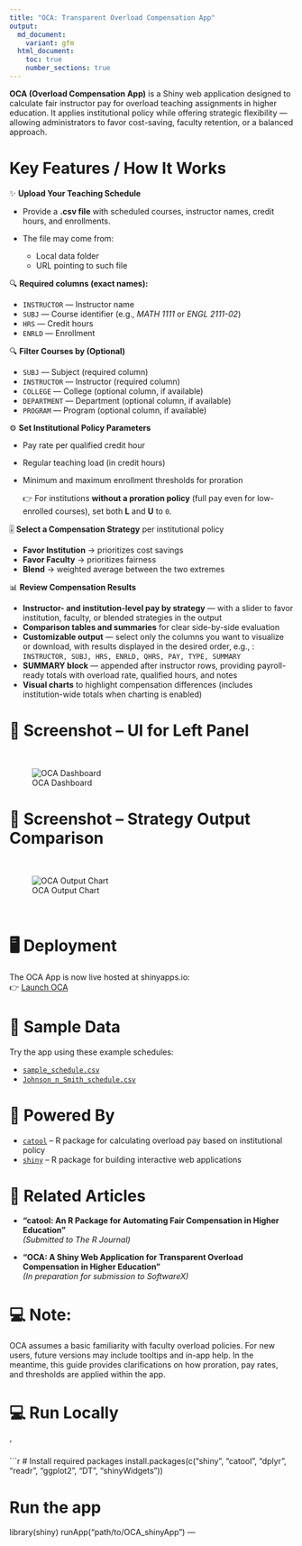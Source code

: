 ```yaml
---
title: "OCA: Transparent Overload Compensation App"
output:
  md_document:
    variant: gfm
  html_document:
    toc: true
    number_sections: true
---
```


**OCA (Overload Compensation App)** is a Shiny web application designed to calculate fair instructor pay for overload teaching assignments in higher education. It applies institutional policy while offering strategic flexibility — allowing administrators to favor cost-saving, faculty retention, or a balanced approach.



# Key Features / How It Works

✨ **Upload Your Teaching Schedule**

* Provide a **.csv file** with scheduled courses, instructor names, credit hours, and enrollments.

* The file may come from:
  * Local data folder
  * URL pointing to such file
  

🔍  **Required columns (exact names):**

  * `INSTRUCTOR` — Instructor name
  * `SUBJ` — Course identifier (e.g., *MATH 1111* or *ENGL 2111-02*)
  * `HRS` — Credit hours
  * `ENRLD` — Enrollment

🔍 **Filter Courses by (Optional)**

* `SUBJ` — Subject (required column)
* `INSTRUCTOR` — Instructor (required column)
* `COLLEGE` — College (optional column, if available)
* `DEPARTMENT` — Department (optional column, if available)
* `PROGRAM` — Program (optional column, if available)

⚙️ **Set Institutional Policy Parameters**

  * Pay rate per qualified credit hour
  * Regular teaching load (in credit hours)
  * Minimum and maximum enrollment thresholds for proration
  
    👉 For institutions **without a proration policy** (full pay even for low-enrolled courses), set both **L** and **U** to `0`.


🎚 **Select a Compensation Strategy** per institutional policy

 * **Favor Institution** → prioritizes cost savings
 * **Favor Faculty** → prioritizes fairness
 * **Blend** → weighted average between the two extremes


📊 **Review Compensation Results**

* **Instructor- and institution-level pay by strategy** — with a slider to favor institution, faculty, or blended strategies in the output
* **Comparison tables and summaries** for clear side-by-side evaluation
* **Customizable output** — select only the columns you want to visualize or download, with results displayed in the desired order, e.g., : `INSTRUCTOR, SUBJ, HRS, ENRLD, QHRS, PAY, TYPE, SUMMARY`
* **SUMMARY block** — appended after instructor rows, providing payroll-ready totals with overload rate, qualified hours, and notes
* **Visual charts** to highlight compensation differences (includes institution-wide totals when charting is enabled)

# 📸 Screenshot – UI for Left Panel

<br>

![OCA Dashboard](pics/oca_dashboard.png)

# 📸 Screenshot – Strategy Output Comparison
<br>

![OCA Output Chart](pics/oca_output_right.png)

<br>


# 🖥️ Deployment

The OCA App is now live hosted at shinyapps.io:  
👉 [Launch OCA ](https://aberra.shinyapps.io/OCA_shinyApp/)

# 📁 Sample Data

Try the app using these example schedules:

- [`sample_schedule.csv`](https://raw.githubusercontent.com/dawit3000/OCA/main/sample_schedule.csv)  
- [`Johnson_n_Smith_schedule.csv`](https://raw.githubusercontent.com/dawit3000/OCA/main/Johnson_n_smith_schedule.csv)

# 🧰 Powered By

- [`catool`](https://github.com/dawit3000/catool) – R package for calculating overload pay based on institutional policy
- [`shiny`](https://shiny.posit.co/) – R package for building interactive web applications

# 📄 Related Articles

- **“catool: An R Package for Automating Fair Compensation in Higher Education”**  
  *(Submitted to The R Journal)*

- **“OCA: A Shiny Web Application for Transparent Overload Compensation in Higher Education”**  
  *(In preparation for submission to SoftwareX)*

# 💻 Note: 
OCA assumes a basic familiarity with faculty overload policies. For new users, future versions may include tooltips and in-app help. In the meantime, this guide provides clarifications on how proration, pay rates, and thresholds are applied within the app.


# 💻 Run Locally
'

```r
# Install required packages
install.packages(c("shiny", "catool", "dplyr", "readr", "ggplot2", "DT", "shinyWidgets"))

# Run the app
library(shiny)
runApp("path/to/OCA_shinyApp")
---
  